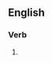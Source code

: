 ==English==

===Verb===
{{head|en|present participle}}

# {{present participle of|promulgate|lang=en|nocat=1}}